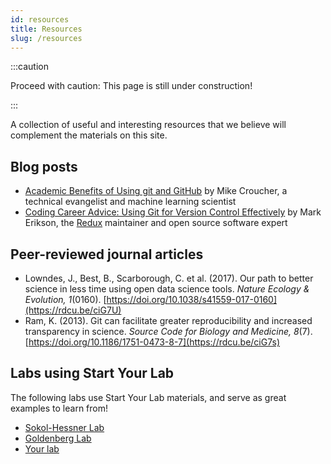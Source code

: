 ```yaml
---
id: resources
title: Resources
slug: /resources
---
```


:::caution

Proceed with caution: This page is still under construction!

:::

A collection of useful and interesting resources that we believe will complement the materials on this site.

## Blog posts

- [Academic Benefits of Using git and GitHub](https://walkingrandomly.com/?p=6653) by Mike Croucher, a technical evangelist and machine learning scientist
- [Coding Career Advice: Using Git for Version Control Effectively](https://blog.isquaredsoftware.com/2021/01/coding-career-git-usage/) by Mark Erikson, the [Redux](https://redux.js.org/) maintainer and open source software expert

## Peer-reviewed journal articles

- Lowndes, J., Best, B., Scarborough, C. et al. (2017). Our path to better science in less time using open data science tools. _Nature Ecology & Evolution, 1_(0160). [https://doi.org/10.1038/s41559-017-0160](https://rdcu.be/ciG7U)
- Ram, K. (2013). Git can facilitate greater reproducibility and increased transparency in science. _Source Code for Biology and Medicine, 8_(7). [https://doi.org/10.1186/1751-0473-8-7](https://rdcu.be/ciG7s)

## Labs using Start Your Lab

The following labs use Start Your Lab materials, and serve as great examples to learn from!

- [Sokol-Hessner Lab](https://github.com/sokolhessnerlab/)
- [Goldenberg Lab](https://github.com/goldenberglab/)
- [Your lab](/docs)

